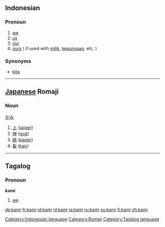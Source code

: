 == Indonesian ==
===Pronoun===
# [[we]]
# [[us]]
# [[our]]
# [[ours]] ( if used with [[milik]], [[punya|kepunyaan]], etc. )

===Synonyms===
* [[kita]]

[[Category:Indonesian language]]

----

== [[Japanese]] Romaji ==
===Noun===
[[かみ]]
#[[上]] ([[upper]])
#[[神]] ([[god]])
#[[紙]] ([[paper]])
#[[髪]] ([[hair]])

[[Category:Romaji]]

----

==Tagalog==
===Pronoun===
'''kami'''

#[[we]]

[[Category:Tagalog language]]

[[de:kami]]
[[fr:kami]]
[[id:kami]]
[[nl:kami]]
[[ja:kami]]
[[ru:kami]]
[[su:kami]]
[[fi:kami]]
[[zh:kami]]